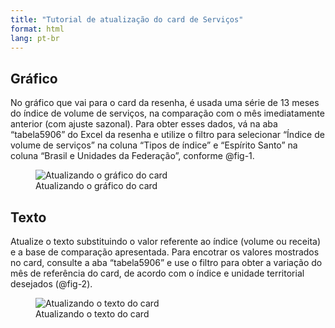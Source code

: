 ```yaml
---
title: "Tutorial de atualização do card de Serviços"
format: html
lang: pt-br
---
```


## Gráfico

No gráfico que vai para o card da resenha, é usada uma série de 13 meses do índice de volume de serviços, na comparação com o mês imediatamente anterior (com ajuste sazonal). Para obter esses dados, vá na aba "tabela5906" do Excel da resenha e utilize o filtro para selecionar "Índice de volume de serviços" na coluna "Tipos de índice" e "Espírito Santo" na coluna "Brasil e Unidades da Federação", conforme @fig-1.

![Atualizando o gráfico do card](images/atualizando_grafico_card.gif){#fig-1 fig-align="center"}

## Texto

Atualize o texto substituindo o valor referente ao índice (volume ou receita) e a base de comparação apresentada. Para encotrar os valores mostrados no card, consulte a aba "tabela5906" e use o filtro para obter a variação do mês de referência do card, de acordo com o índice e unidade territorial desejados (@fig-2).

![Atualizando o texto do card](images/atualizando_texto_card.gif){#fig-2 fig-align="center"}
